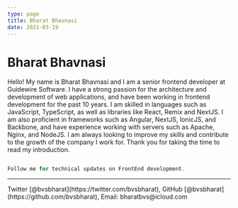 ```yaml
---
type: page
title: Bharat Bhavnasi
date: 2021-03-19
---
```


# Bharat Bhavnasi

Hello! My name is Bharat Bhavnasi and I am a senior frontend developer at Guidewire Software.
I have a strong passion for the architecture and development of web applications, and have been working in frontend development for the past 10 years. 
I am skilled in languages such as JavaScript, TypeScript, as well as libraries like React, Remix and NextJS. I am also proficient in frameworks such as Angular, NextJS, IonicJS, and Backbone, and have experience working with servers such as Apache, Nginx, and NodeJS. I am always looking to improve my skills and contribute to the growth of the company I work for. Thank you for taking the time to read my introduction.

```js

Follow me for technical updates on FrontEnd development.

```

---

<div>
  Twitter [@bvsbharat](https://twitter.com/bvsbharat), 
  GitHub [@bvsbharat](https://github.com/bvsbharat), 
  Email: bharatbvs@icloud.com
</div>

